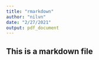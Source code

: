 ```yaml
---
title: "rmarkdown"
author: "nilvn"
date: "2/27/2021"
output: pdf_document
---
```


## This is a markdown file
